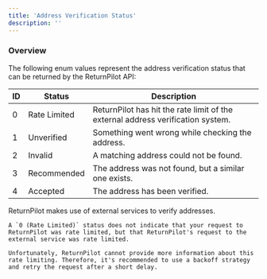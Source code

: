 ```yaml
---
title: 'Address Verification Status'
description: ''
---
```


### Overview

The following enum values represent the address verification status that can be returned by the ReturnPilot API:

| ID | Status       | Description                                                                 |
|----|--------------|-----------------------------------------------------------------------------|
| 0  | Rate Limited | ReturnPilot has hit the rate limit of the external address verification system. |
| 1  | Unverified   | Something went wrong while checking the address.                            |
| 2  | Invalid      | A matching address could not be found.                                      |
| 3  | Recommended  | The address was not found, but a similar one exists.                        |
| 4  | Accepted     | The address has been verified.                                              |

<Note>
    ReturnPilot makes use of external services to verify addresses.

    A `0 (Rate Limited)` status does not indicate that your request to ReturnPilot was rate limited, but that ReturnPilot's request to the external service was rate limited.

    Unfortunately, ReturnPilot cannot provide more information about this rate limiting. Therefore, it's recommended to use a backoff strategy and retry the request after a short delay.
</Note>
